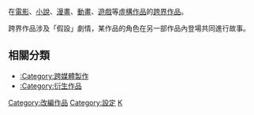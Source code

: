 在[[電影|電影]]、[[小說|小說]]、[[漫畫|漫畫]]、[[動畫|動畫]]、[[電子遊戲|遊戲]]等[[虛構作品|虛構作品]]的[[跨界作品|跨界作品]]。

跨界作品涉及「假設」劇情，某作品的角色在另一部作品內登場共同進行故事。

==相關分類==
* [[:Category:跨媒體製作|:Category:跨媒體製作]]
* [[:Category:衍生作品|:Category:衍生作品]]
 
[[Category:改編作品|Category:改編作品]]
[[Category:設定|Category:設定]]
[[Category:各類型虛構作品|K]]